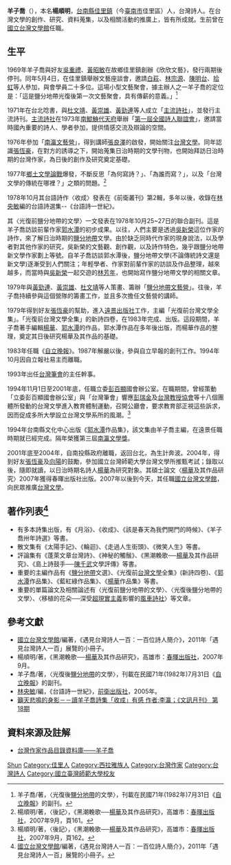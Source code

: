 '''羊子喬'''（{{bd|1951年|5月4日|2019年|8月30日|catIdx=Yang}}），本名'''楊順明'''，[[台南縣|台南縣]][[佳里區|佳里鎮]]（今[[臺南市|臺南市]]佳里區）人，台灣詩人。在台灣文學的創作、研究、資料蒐集，以及相關活動的推廣上，皆有所成就。生前曾在[[國立台灣文學館|國立台灣文學館]]任職。

== 生平 ==
1969年羊子喬與好友[[吳重禮|吳重禮]]、[[黃昭敏|黃昭敏]]在故鄉佳里鎮創辦《欣欣文藝》，發行兩期後停刊。同年5月4日，在佳里鎮舉辦文藝座談會，邀請[[白萩|白萩]]、[[林宗源|林宗源]]、[[陳明台|陳明台]]、[[拾虹|拾虹]]等人參加，與會學員二十多位。這場小型文藝聚會，據主辦人之一羊子喬的定位是：「這是鹽分地帶光復後第一次文藝聚會，具有傳薪的意義。」<ref>羊子喬/著，〈光復後[[鹽分地帶|鹽分地帶]]的文學〉，刊載在民國71年(1982年)7月31日《[[自立晚報|自立晚報]]》的副刊。</ref>

1971年在台北唸書，與[[杜文靖|杜文靖]]、[[黃崇雄|黃崇雄]]、[[黃勁連|黃勁連]]等人成立「[[主流詩社|主流詩社]]」，並發行主流詩刊。[[主流詩社|主流詩社]]在1973年[[南鯤鯓代天府|南鯤鯓代天府]]舉辦「[[第一屆全國詩人聯誼會|第一屆全國詩人聯誼會]]」，邀請當時國內重要的詩人、學者參加，提供情感交流及辯論的空間。

1976年參加「[[南瀛文藝營|南瀛文藝營]]」，得到講師[[張良澤|張良澤]]的啟發，開始關注[[台灣文學|台灣文學]]。同年認識[[張恆豪|張恆豪]]，在對方的誘導之下，開始蒐集日治時期的文學刊物，也開始拜訪日治時期的台灣作家，為日後的創作及研究奠定基礎。

1977年[[鄉土文學論戰|鄉土文學論戰]]爆發，不斷反思「為何寫詩？」、「為誰而寫？」，以及「台灣文學的傳統在哪裡？」之類的問題。<ref>楊順明/著，〈後記〉，《黑潮輓歌──[[楊華|楊華]]及其作品研究》，高雄市：[[春暉出版社|春暉出版社]]，2007年9月，頁161。</ref>

1978年10月其台語詩作〈收成〉發表在《前衛叢刊》第2輯，多年以後，收錄在[[林央敏|林央敏]]編的台語詩選集--《台語詩一世紀》。

其〈光復前鹽分地帶的文學〉一文發表在1978年10月25~27日的聯合副刊。這是羊子喬訪談前輩作家[[郭水潭|郭水潭]]的初步成果。以往，人們主要是透過[[吳新榮|吳新榮]]這位作家的詩作，來了解日治時期的[[鹽分地帶|鹽分地帶]]文學。由於缺乏同時代作家的現身說法，以及學者對其他作家的研究，吳新榮的文藝觀、創作觀，以及詩作特色，幾乎跟鹽分地帶新文學作家劃上等號。自羊子喬訪談郭水潭後，鹽分地帶文學(不論傳統詩文還是新文學)逐漸受到人們關注；年輕學者、作家對前輩作家的訪談及作品整理，越來越多，而當時與[[吳新榮|吳新榮]]一起交遊的[[林芳年|林芳年]]，也開始寫作鹽分地帶文學的相關文章。

1979年與[[黃勁連|黃勁連]]、[[黃崇雄|黃崇雄]]、[[杜文靖|杜文靖]]等人策畫、籌辦「[[鹽分地帶文藝營|鹽分地帶文藝營]]」。往後，羊子喬持續參與這個營隊的籌畫工作，並且多次擔任文藝營的講師。

1979年得到好友[[張恆豪|張恆豪]]的幫助，進入[[遠景出版社|遠景出版社]]工作，主編「光復前台灣文學全集」。「光復前台灣文學全集」的新詩四卷，在1983年完成、出版。這段期間，羊子喬著手編輯[[楊華|楊華]]、[[郭水潭|郭水潭]]的作品，郭水潭作品在多年後出版，而楊華作品的整理，奠定其日後研究楊華及其作品的基礎。

1983年任職《[[自立晚報|自立晚報]]》。1987年解嚴以後，參與自立早報的創刊工作。1994年10月因自立報社易主而離職。

1993年出任[[台灣筆會|台灣筆會]]的主任幹事。

1994年11月1日至2001年底，任職立委[[彭百顯|彭百顯]]國會辦公室。在職期間，曾經策動「立委彭百顯國會辦公室」與「台灣筆會」響應[[彭瑞金|彭瑞金]]及[[台灣教授協會|台灣教授協會]]等十八個團體所發動的台灣文學進入教育體制運動，召開公廳會，要求教育部正視這些訴求，因而促成多所大學設立台灣文學系所的風潮。<ref>楊順明/著，〈後記〉，《黑潮輓歌──[[楊華|楊華]]及其作品研究》，高雄市：[[春暉出版社|春暉出版社]]，2007年9月，頁162。</ref>

1994年台南縣文化中心出版《[[郭水潭|郭水潭]]作品集》，該文集由羊子喬主編，在遠景任職時期就已經完成。隔年榮獲第三屆[[南瀛文學獎|南瀛文學獎]]。

2001年底至2004年，自南投縣政府離職，返回台北，為生計奔波。2004年，得到好友[[張恆豪|張恆豪]]及[[向陽|向陽]]的鼓勵，參加國立台灣師範大學台灣文學所推甄考試；錄取以後，隨即就讀，以日治時期名詩人[[楊華|楊華]]為研究對象。其碩士論文〈[[楊華|楊華]]及其作品研究〉2007年獲得春暉出版社出版。2007年以後到今天，其任職[[國立台灣文學館|國立台灣文學館]]，向民眾推廣[[台灣文學|台灣文學]]。

==著作列表<ref>[[國立台灣文學館|國立台灣文學館]]/編著，《遇見台灣詩人一百：一百位詩人簡介》，2011年「遇見台灣詩人一百」展覽的小冊子。</ref>==
*有多本詩集出版，有《月浴》、《收成》、《該是春天為我們開門的時候》、《羊子喬卅年詩選》等書。
*散文集有《太陽手記》、《輪迴》、《走過人生街頭》、《微笑人生》等書。
*評論集有《蓬萊文章台灣詩》、《神秘的觸鬚》、《黑潮輓歌──[[楊華|楊華]]及其作品研究》、《島上詩鼓手──[[陳千武|陳千武]]文學評傳》等書。
*重要的主編作品有《[[鹽分地帶|鹽分地帶]]文選》、《光復前[[台灣文學|台灣文學]]全集》(新詩四卷)、《[[郭水潭|郭水潭]]作品集》、《藍紅綠作品集》、《[[楊華|楊華]]作品集》等書。
*重要的單篇論文及相關論述有〈光復前鹽分地帶的文學〉、〈光復後鹽分地帶的文學〉、〈移植的花朵──深受[[超現實主義|超現實主義]]影響的[[風車詩社|風車詩社]]〉等文章。

== 參考文獻 ==
* [[國立台灣文學館|國立台灣文學館]]/編著，《遇見台灣詩人一百：一百位詩人簡介》，2011年「遇見台灣詩人一百」展覽的小冊子。
* 楊順明/著，《黑潮輓歌──[[楊華|楊華]]及其作品研究》，高雄市：[[春暉出版社|春暉出版社]]，2007年9月。
* 羊子喬/著，〈光復後[[鹽分地帶|鹽分地帶]]的文學〉，刊載在民國71年(1982年)7月31日《[[自立晚報|自立晚報]]》的副刊。
* [[林央敏|林央敏]]/編，《台語詩一世紀》，[[前衛出版社|前衛出版社]]，2005年。
* [http://ir.ndhu.edu.tw/handle/987654321/13177 籲天悲鳴的身影－－讀羊子喬詩集「收成」有感 作者:李瀛；《文訊月刊》 第18期]

==資料來源及註解==
{{reflist}}
* [https://db.nmtl.gov.tw/site4/s6/writerinfo?id=357 台灣作家作品目錄資料庫——羊子喬]

{{Authority control}}
{{DEFAULTSORT:Yang羊}}
[[Category:楊姓|Shun]]
[[Category:佳里人|Category:佳里人]]
[[Category:西拉雅族人|Category:西拉雅族人]]
[[Category:台灣作家|Category:台灣作家]]
[[Category:台灣詩人|Category:台灣詩人]]
[[Category:國立臺灣師範大學校友|Category:國立臺灣師範大學校友]]